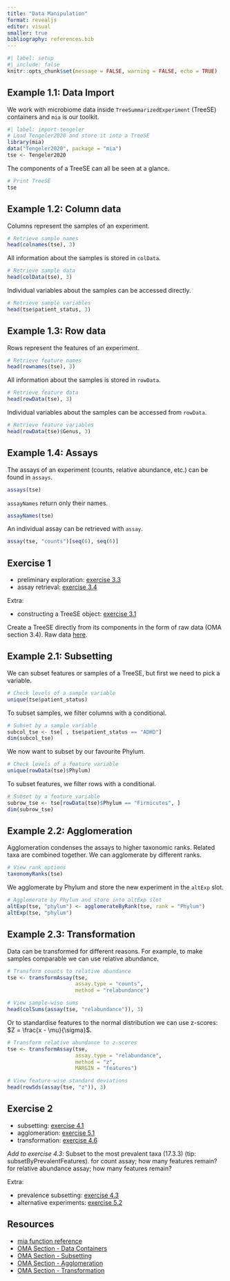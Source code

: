 ```yaml
---
title: "Data Manipulation"
format: revealjs
editor: visual
smaller: true
bibliography: references.bib
---
```


```r
#| label: setup
#| include: false
knitr::opts_chunk$set(message = FALSE, warning = FALSE, echo = TRUE)
```

## Example 1.1: Data Import

We work with microbiome data inside `TreeSummarizedExperiment` (TreeSE) containers and `mia` is our toolkit.

```r
#| label: import-tengeler
# Load Tengeler2020 and store it into a TreeSE
library(mia)
data("Tengeler2020", package = "mia")
tse <- Tengeler2020
```

The components of a TreeSE can all be seen at a glance.

```r
# Print TreeSE
tse
```

## Example 1.2: Column data

Columns represent the samples of an experiment.

```r
# Retrieve sample names
head(colnames(tse), 3)
```

All information about the samples is stored in `colData`.

```r
# Retrieve sample data
head(colData(tse), 3)
```

Individual variables about the samples can be accessed directly.

```r
# Retrieve sample variables
head(tse$patient_status, 3)
```

## Example 1.3: Row data

Rows represent the features of an experiment.

```r
# Retrieve feature names
head(rownames(tse), 3)
```

All information about the samples is stored in `rowData`.

```r
# Retrieve feature data
head(rowData(tse), 3)
```

Individual variables about the samples can be accessed from `rowData`.

```r
# Retrieve feature variables
head(rowData(tse)$Genus, 3)
```

## Example 1.4: Assays

The assays of an experiment (counts, relative abundance, etc.) can be found in `assays`.

```r
assays(tse)
```

`assayNames` return only their names.

```r
assayNames(tse)
```

An individual assay can be retrieved with `assay`.

```r
assay(tse, "counts")[seq(6), seq(6)]
```

## Exercise 1

-   preliminary exploration: [exercise 3.3](https://microbiome.github.io/OMA/docs/devel/pages/98_exercises.html#preliminary-exploration){target="_blank"}
-   assay retrieval: [exercise 3.4](https://microbiome.github.io/OMA/docs/devel/pages/98_exercises.html#assay-retrieval){target="_blank"}

Extra:

-   constructing a TreeSE object: [exercise 3.1](https://microbiome.github.io/OMA/docs/devel/pages/98_exercises.html#sec-construct-TreeSE){target="_blank"}

Create a TreeSE directly from its components in the form of raw data (OMA section 3.4). Raw data [here](https://github.com/microbiome/data){target="_blank"}.

## Example 2.1: Subsetting

We can subset features or samples of a TreeSE, but first we need to pick a variable.

```r
# Check levels of a sample variable
unique(tse$patient_status)
```

To subset samples, we filter columns with a conditional.

```r
# Subset by a sample variable
subcol_tse <- tse[ , tse$patient_status == "ADHD"]
dim(subcol_tse)
```

We now want to subset by our favourite Phylum.

```r
# Check levels of a feature variable
unique(rowData(tse)$Phylum)
```

To subset features, we filter rows with a conditional.

```r
# Subset by a feature variable
subrow_tse <- tse[rowData(tse)$Phylum == "Firmicutes", ]
dim(subrow_tse)
```

## Example 2.2: Agglomeration

Agglomeration condenses the assays to higher taxonomic ranks. Related taxa are combined together. We can agglomerate by different ranks.

```r
# View rank options
taxonomyRanks(tse)
```

We agglomerate by Phylum and store the new experiment in the `altExp` slot.

```r
# Agglomerate by Phylum and store into altExp slot
altExp(tse, "phylum") <- agglomerateByRank(tse, rank = "Phylum")
altExp(tse, "phylum")
```

## Example 2.3: Transformation

Data can be transformed for different reasons. For example, to make samples comparable we can use relative abundance.

```r
# Transform counts to relative abundance
tse <- transformAssay(tse,
                      assay.type = "counts",
                      method = "relabundance")

# View sample-wise sums
head(colSums(assay(tse, "relabundance")), 3)
```

Or to standardise features to the normal distribution we can use z-scores: $Z = \frac{x - \mu}{\sigma}$.

```r
# Transform relative abundance to z-scores
tse <- transformAssay(tse,
                      assay.type = "relabundance",
                      method = "z",
                      MARGIN = "features")

# View feature-wise standard deviations
head(rowSds(assay(tse, "z")), 3)
```

## Exercise 2

-   subsetting: [exercise 4.1](https://microbiome.github.io/OMA/docs/devel/pages/98_exercises.html#subsetting){target="_blank"}
-   agglomeration: [exercise 5.1](https://microbiome.github.io/OMA/docs/devel/pages/98_exercises.html#taxonomic-levels){target="_blank"}
-   transformation: [exercise 4.6](https://microbiome.github.io/OMA/docs/devel/pages/98_exercises.html#assay-transformation){target="_blank"}

*Add to exercise 4.3*: Subset to the most prevalent taxa (17.3.3) (tip: subsetByPrevalentFeatures). for count assay; how many features remain? for relative abundance assay; how many features remain?

Extra:

-   prevalence subsetting: [exercise 4.3](https://microbiome.github.io/OMA/docs/devel/pages/98_exercises.html#prevalent-and-core-taxonomic-features){target="_blank"}
-   alternative experiments: [exercise 5.2](https://microbiome.github.io/OMA/docs/devel/pages/98_exercises.html#alternative-experiments){target="_blank"}

## Resources

-   [mia function reference](https://microbiome.github.io/mia/reference/index.html){target="_blank"}
-   [OMA Section - Data Containers](https://microbiome.github.io/OMA/docs/devel/pages/04_containers.html#data-containers){target="_blank"}
-   [OMA Section - Subsetting](https://microbiome.github.io/OMA/docs/devel/pages/10_manipulation.html#subsetting){target="_blank"}
-   [OMA Section - Agglomeration](https://microbiome.github.io/OMA/docs/devel/pages/11_taxonomic_information.html#sec-data-agglomeration){target="_blank"}
-   [OMA Section - Transformation](https://microbiome.github.io/OMA/docs/devel/pages/11_taxonomic_information.html#sec-assay-transform){target="_blank"}
